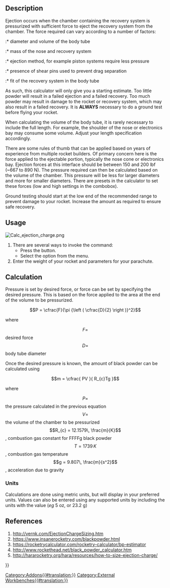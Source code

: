 <languages/>
<translate>

<!--T:1-->
{{Docnav
|[[Rocket_RailGuide|Rail Guide]]
|[[Rocket_Parachute_Size_Calculator|Parachute Size Calculator]]
|[[Rocket_Workbench|Rocket Workbench]]
|IconL=Rocket_RailGuide.svg
|IconR=Rocket_Calculator.svg
|IconC=RocketWorkbench.svg
}}

<!--T:2-->
{{GuiCommand
|Name=Rocket Ejection Charge Calculator
|Icon=Rocket_Calculator.svg
|MenuLocation=Rocket → Calculators → Ejection Charge Calculator
|Workbenches=[[Rocket_Workbench|Rocket Workbench]]
|Version=0.19
}}

== Description == <!--T:3-->

<!--T:4-->
{{VeryImportantMessage|This calculator only gives an estimate of the amount of powder required. Too much or too little may result in a failed recovery or damage to your rocket<br>'''ALWAYS''' ground test your rocket before flying}}

<!--T:5-->
Ejection occurs when the chamber containing the recovery system is pressurized with sufficient force to eject the recovery system from the chamber. The force required can vary according to a number of factors:

<!--T:6-->
:* diameter and volume of the body tube
:* mass of the nose and recovery system
:* ejection method, for example piston systems require less pressure
:* presence of shear pins used to prevent drag separation
:* fit of the recovery system in the body tube

<!--T:7-->
As such, this calculator will only give you a starting estimate. Too little powder will result in a failed ejection and a failed recovery. Too much powder may result in damage to the rocket or recovery system, which may also result in a failed recovery. It is '''ALWAYS''' necessary to do a ground test before flying your rocket.

<!--T:8-->
When calculating the volume of the body tube, it is rarely necessary to include the full length. For example, the shoulder of the nose or electronics bay may consume some volume. Adjust your length specification accordingly.

<!--T:9-->
There are some rules of thumb that can be applied based on years of experience from multiple rocket builders. Of primary concern here is the force applied to the ejectable portion, typically the nose cone or electronics bay. Ejection forces at this interface should be between 150 and 200 lbf (~667 to 890 N). The pressure required can then be calculated based on the volume of the chamber. This pressure will be less for larger diameters and more for smaller diameters. There are presets in the calculator to set these forces (low and high settings in the combobox).

<!--T:10-->
Ground testing should start at the low end of the recommended range to prevent damage to your rocket. Increase the amount as required to ensure safe recovery.

== Usage == <!--T:11-->

</translate>
[[File:Calc_ejection_charge.png]]
<translate>

<!--T:12-->
# There are several ways to invoke the command: 
#* Press the {{Button|[[Image:Rocket_Calculator.svg|16px]] [[Rocket_Ejection_Charge_Calculator|Ejection Charge Calculator]]}} button.
#* Select the {{MenuCommand|Rocket → Calculators → [[Image:Rocket_Calculator.svg|16px]] Ejection Charge Calculator}} option from the menu.
# Enter the weight of your rocket and parameters for your parachute.

== Calculation == <!--T:13-->

<!--T:14-->
Pressure is set by desired force, or force can be set by specifying the desired pressure. This is based on the force applied to the area at the end of the volume to be pressurized.

<!--T:15-->
::<math>P = \cfrac{F}{\pi {\left ( \cfrac{D}{2} \right )}^2}</math>

<!--T:16-->
where

<!--T:17-->
::<math>F = </math> desired force<br>
::<math>D = </math> body tube diameter

<!--T:18-->
Once the desired pressure is known, the amount of black powder can be calculated using

<!--T:19-->
::<math>m = \cfrac{ PV }{ R_{c}Tg }</math>

<!--T:20-->
where

<!--T:21-->
::<math>P = </math> the pressure calculated in the previous equation<br>
::<math>V = </math> the volume of the chamber to be pressurized<br>
::<math>R_{c} = 12.1579\, \frac{m}{K}</math>, combustion gas constant for FFFFg black powder<br>
::<math>T = 1739\, K</math>, combustion gas temperature<br>
::<math>g = 9.807\, \frac{m}{s^2}</math>, acceleration due to gravity

=== Units === <!--T:22-->

<!--T:23-->
Calculations are done using metric units, but will display in your preferred units. Values can also be entered using any supported units by including the units with the value (''eg'' 5 oz, or 23.2 g)

== References == <!--T:24-->

<!--T:25-->
# http://vernk.com/EjectionChargeSizing.htm
# https://www.insanerocketry.com/blackpowder.html
# https://rocketrycalculator.com/rocketry-calculator/bp-estimator
# http://www.rockethead.net/black_powder_calculator.htm
# http://hararocketry.org/hara/resources/how-to-size-ejection-charge/


<!--T:26-->
{{Docnav
|[[Rocket_RailGuide|Rail Guide]]
|[[Rocket_Parachute_Size_Calculator|Parachute Size Calculator]]
|[[Rocket_Workbench|Rocket Workbench]]
|IconL=Rocket_RailGuide.svg
|IconR=Rocket_Calculator.svg
|IconC=RocketWorkbench.svg
}}


</translate>
{{Userdocnavi{{#translation:}}}}
[[Category:Addons{{#translation:}}]]
[[Category:External Workbenches{{#translation:}}]]